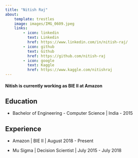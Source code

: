 ```yaml
---
title: "Nitish Raj"
about:
    template: trestles
    image: images/IMG_0609.jpeg
    links: 
        - icon: linkedin
          text: Linkedin
          href: https://www.linkedin.com/in/nitish-raj/
        - icon: github
          text: Github
          href: https://github.com/nitish-raj
        - icon: google
          text: Kaggle
          href: https://www.kaggle.com/nitishraj
---
```


#### Nitish is currently working as BIE II at Amazon

## Education

- Bachelor of Engineering - Computer Science | India - 2015

## Experience

- Amazon | BIE II | August 2018 - Present

- Mu Sigma | Decision Scientist | July 2015 - July 2018